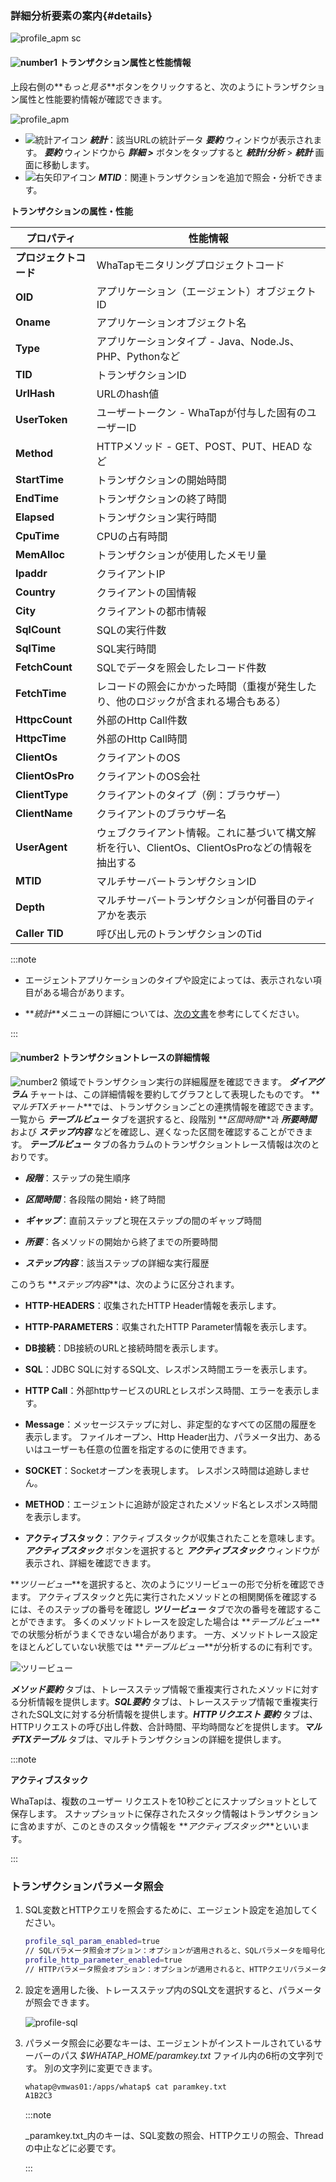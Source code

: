 ### 詳細分析要素の案内{#details}

![profile_apm sc](/img/tx-trace-static.png)

#### ![number1](/img/number-01.png) トランザクション属性と性能情報

上段右側の**_もっと見る_**ボタンをクリックすると、次のようにトランザクション属性と性能要約情報が確認できます。 

![profile_apm](/img/tx-trace-dt.png)

-   ![統計アイコン](/img/ic-static.svg) **_統計_**：該当URLの統計データ **_要約_** ウィンドウが表示されます。 **_要約_** ウィンドウから **_詳細 >_** ボタンをタップすると **_統計/分析_** > **_統計_** 画面に移動します。 
-   ![右矢印アイコン](/img/ic-arrow-right.svg) **_MTID_**：関連トランザクションを追加で照会・分析できます。

**トランザクションの属性・性能**

| プロパティ           | 性能情報                                                      |
| --------------- | --------------------------------------------------------- |
| **プロジェクトコード**   | WhaTapモニタリングプロジェクトコード                                     |
| **OID**         | アプリケーション（エージェント）オブジェクトID                                  |
| **Oname**       | アプリケーションオブジェクト名                                           |
| **Type**        | アプリケーションタイプ - Java、Node.Js、PHP、Pythonなど                   |
| **TID**         | トランザクションID                                                |
| **UrlHash**     | URLのhash値                                                 |
| **UserToken**   | ユーザートークン - WhaTapが付与した固有のユーザーID                           |
| **Method**      | HTTPメソッド - GET、POST、PUT、HEAD など                           |
| **StartTime**   | トランザクションの開始時間                                             |
| **EndTime**     | トランザクションの終了時間                                             |
| **Elapsed**     | トランザクション実行時間                                              |
| **CpuTime**     | CPUの占有時間                                                  |
| **MemAlloc**    | トランザクションが使用したメモリ量                                         |
| **Ipaddr**      | クライアントIP                                                  |
| **Country**     | クライアントの国情報                                                |
| **City**        | クライアントの都市情報                                               |
| **SqlCount**    | SQLの実行件数                                                  |
| **SqlTime**     | SQL実行時間                                                   |
| **FetchCount**  | SQLでデータを照会したレコード件数                                        |
| **FetchTime**   | レコードの照会にかかった時間（重複が発生したり、他のロジックが含まれる場合もある）                 |
| **HttpcCount**  | 外部のHttp Call件数                                            |
| **HttpcTime**   | 外部のHttp Call時間                                            |
| **ClientOs**    | クライアントのOS                                                 |
| **ClientOsPro** | クライアントのOS会社                                               |
| **ClientType**  | クライアントのタイプ（例：ブラウザー）                                       |
| **ClientName**  | クライアントのブラウザー名                                             |
| **UserAgent**   | ウェブクライアント情報。これに基づいて構文解析を行い、ClientOs、ClientOsProなどの情報を抽出する |
| **MTID**        | マルチサーバートランザクションID                                         |
| **Depth**       | マルチサーバートランザクションが何番目のティアかを表示                               |
| **Caller TID**  | 呼び出し元のトランザクションのTid                                        |

:::note

-   エージェントアプリケーションのタイプや設定によっては、表示されない項目がある場合があります。

-   **_統計_**メニューの詳細については、[次の文書](analysis-apm-trs)を参考にしてください。

:::

#### ![number2](/img/number-02.png) トランザクショントレースの詳細情報

![number2](/img/number-02.png) 領域でトランザクション実行の詳細履歴を確認できます。 **_ダイアグラム_** チャートは、この詳細情報を要約してグラフとして表現したものです。 **_マルチTXチャート_**では、トランザクションごとの連携情報を確認できます。 一覧から **_テーブルビュー_** タブを選択すると、段階別 **_区間時間_**과 **_所要時間_** および **_ステップ内容_** などを確認し、遅くなった区間を確認することができます。 **_テーブルビュー_** タブの各カラムのトランザクショントレース情報は次のとおりです。

-   **_段階_**：ステップの発生順序

-   **_区間時間_**：各段階の開始・終了時間

-   **_ギャップ_**：直前ステップと現在ステップの間のギャップ時間

-   **_所要_**：各メソッドの開始から終了までの所要時間

-   **_ステップ内容_**：該当ステップの詳細な実行履歴

このうち **_ステップ内容_**は、次のように区分されます。

-   **HTTP-HEADERS**：収集されたHTTP Header情報を表示します。

-   **HTTP-PARAMETERS**：収集されたHTTP Parameter情報を表示します。

-   **DB接続**：DB接続のURLと接続時間を表示します。

-   **SQL**：JDBC SQLに対するSQL文、レスポンス時間エラーを表示します。

-   **HTTP Call**：外部httpサービスのURLとレスポンス時間、エラーを表示します。

-   **Message**：メッセージステップに対し、非定型的なすべての区間の履歴を表示します。 ファイルオープン、Http Header出力、パラメータ出力、あるいはユーザーも任意の位置を指定するのに使用できます。

-   **SOCKET**：Socketオープンを表現します。 レスポンス時間は追跡しません。

-   **METHOD**：エージェントに追跡が設定されたメソッド名とレスポンス時間を表示します。

-   **アクティブスタック**：アクティブスタックが収集されたことを意味します。 **_アクティブスタック_** ボタンを選択すると **_アクティブスタック_** ウィンドウが表示され、詳細を確認できます。

**_ツリービュー_**を選択すると、次のようにツリービューの形で分析を確認できます。 アクティブスタックと先に実行されたメソッドとの相関関係を確認するには、そのステップの番号を確認し **_ツリービュー_** タブで次の番号を確認することができます。 多くのメソッドトレースを設定した場合は **_テーブルビュー_**での状態分析がうまくできない場合があります。 一方、メソッドトレース設定をほとんどしていない状態では **_テーブルビュー_**が分析するのに有利です。 

![ツリービュー](/img/tx-trace-tree.png)

**_メソッド要約_** タブは、トレースステップ情報で重複実行されたメソッドに対する分析情報を提供します。**_SQL要約_** タブは、トレースステップ情報で重複実行されたSQL文に対する分析情報を提供します。**_HTTPリクエスト
要約_** タブは、HTTPリクエストの呼び出し件数、合計時間、平均時間などを提供します。**_マルチTXテーブル_** タブは、マルチトランザクションの詳細を提供します。

:::note

**アクティブスタック**

WhaTapは、複数のユーザー リクエストを10秒ごとにスナップショットとして保存します。 スナップショットに保存されたスタック情報はトランザクションに含めますが、このときのスタック情報を **_アクティブスタック_**といいます。

:::

### トランザクションパラメータ照会

1.  SQL変数とHTTPクエリを照会するために、エージェント設定を追加してください。

    ```bash title='whatap.conf' {1,3}
    profile_sql_param_enabled=true 
    // SQLパラメータ照会オプション：オプションが適用されると、SQLパラメータを暗号化して収集します。
    profile_http_parameter_enabled=true 
    // HTTPパラメータ照会オプション：オプションが適用されると、HTTPクエリパラメータを暗号化して収集します。
    ```

2.  設定を適用した後、トレースステップ内のSQL文を選択すると、パラメータが照会できます。

    ![profile-sql](https://img.whatap.io/media/images/Screenshot_2020-12-15_W_JAVA_DEMO_5490_-_Application_Monitoring18.png)  

3.  パラメータ照会に必要なキーは、エージェントがインストールされているサーバーのパス _$WHATAP_HOME/paramkey.txt_ ファイル内の6桁の文字列です。 別の文字列に変更できます。

    ```bash title='paramkey.txt'
    whatap@vmwas01:/apps/whatap$ cat paramkey.txt
    A1B2C3
    ```

    :::note

    _paramkey.txt_内のキーは、SQL変数の照会、HTTPクエリの照会、Threadの中止などに必要です。

    :::

